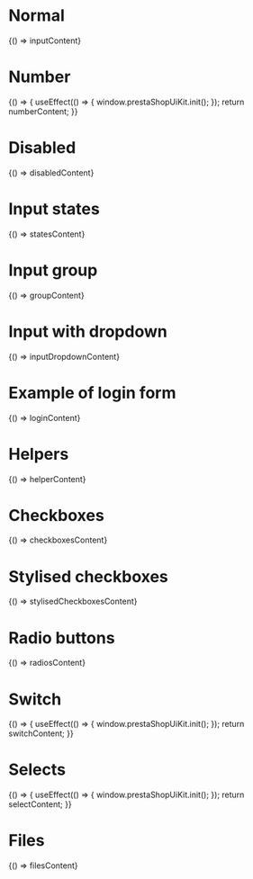 
<Meta title="Forms" />

# Normal

<Canvas>
  <Story name="Normal" parameters={{ docs: { source: { code: inputContent } } }}>
    {() => inputContent}
  </Story>
</Canvas>

# Number

<Canvas>
  <Story name="Number" parameters={{ docs: { source: { code: numberContent } } }}>
    {() => {
      useEffect(() => {
        window.prestaShopUiKit.init();
      });
      return numberContent;
    }}
  </Story>
</Canvas>

# Disabled

<Canvas>
  <Story name="Disabled" parameters={{ docs: { source: { code: disabledContent } } }}>
    {() => disabledContent}
  </Story>
</Canvas>

# Input states

<Canvas>
  <Story name="Input states" parameters={{ docs: { source: { code: statesContent } } }}>
    {() => statesContent}
  </Story>
</Canvas>

# Input group

<Canvas>
  <Story name="Input group" parameters={{ docs: { source: { code: groupContent } } }}>
    {() => groupContent}
  </Story>
</Canvas>

# Input with dropdown

<Canvas>
  <Story name="Input with dropdown" parameters={{ docs: { source: { code: inputDropdownContent } } }}>
    {() => inputDropdownContent}
  </Story>
</Canvas>

# Example of login form

<Canvas>
  <Story name="Example of login form" parameters={{ docs: { source: { code: loginContent } } }}>
    {() => loginContent}
  </Story>
</Canvas>

# Helpers

<Canvas>
  <Story name="Helpers" parameters={{ docs: { source: { code: helperContent } } }}>
    {() => helperContent}
  </Story>
</Canvas>

# Checkboxes

<Canvas>
  <Story name="Checkboxes" parameters={{ docs: { source: { code: checkboxesContent } } }}>
    {() => checkboxesContent}
  </Story>
</Canvas>

# Stylised checkboxes

<Canvas>
  <Story name="Stylised checkboxes" parameters={{ docs: { source: { code: stylisedCheckboxesContent } } }}>
    {() => stylisedCheckboxesContent}
  </Story>
</Canvas>

# Radio buttons

<Canvas>
  <Story name="Radio buttons" parameters={{ docs: { source: { code: radiosContent } } }}>
    {() => radiosContent}
  </Story>
</Canvas>

# Switch

<Canvas>
  <Story name="Switch" parameters={{ docs: { source: { code: switchContent } } }}>
    {() => {
      useEffect(() => {
        window.prestaShopUiKit.init();
      });
      return switchContent;
    }}
  </Story>
</Canvas>

# Selects

<Canvas>
  <Story name="Selects" parameters={{ docs: { source: { code: selectContent } } }}>
    {() => {
      useEffect(() => {
        window.prestaShopUiKit.init();
      });
      return selectContent;
    }}
  </Story>
</Canvas>

# Files

<Canvas>
  <Story name="Files" parameters={{ docs: { source: { code: filesContent } } }}>
    {() => filesContent}
  </Story>
</Canvas>


